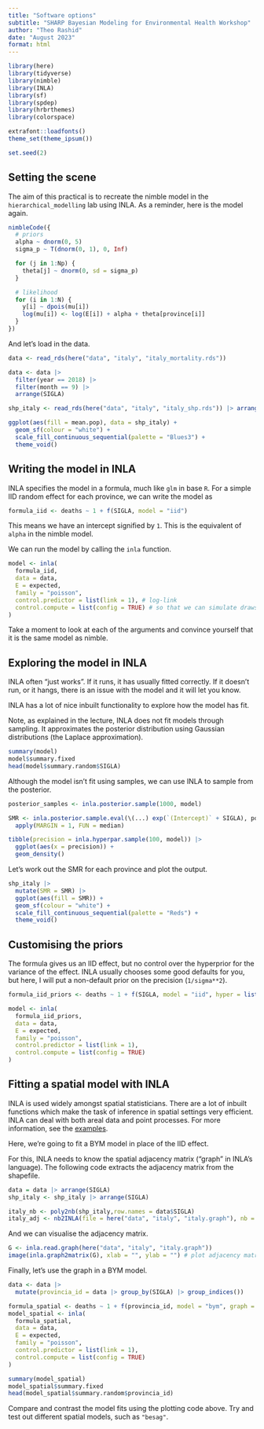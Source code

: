 ```yaml
---
title: "Software options"
subtitle: "SHARP Bayesian Modeling for Environmental Health Workshop"
author: "Theo Rashid"
date: "August 2023"
format: html
---
```


```r
library(here)
library(tidyverse)
library(nimble)
library(INLA)
library(sf)
library(spdep)
library(hrbrthemes)
library(colorspace)

extrafont::loadfonts()
theme_set(theme_ipsum())

set.seed(2)
```

## Setting the scene

The aim of this practical is to recreate the nimble model in the `hierarchical_modelling` lab using INLA.
As a reminder, here is the model again.

```.R
nimbleCode({
  # priors
  alpha ~ dnorm(0, 5)
  sigma_p ~ T(dnorm(0, 1), 0, Inf)

  for (j in 1:Np) {
    theta[j] ~ dnorm(0, sd = sigma_p)
  }

  # likelihood
  for (i in 1:N) {
    y[i] ~ dpois(mu[i])
    log(mu[i]) <- log(E[i]) + alpha + theta[province[i]]
  }
})
```

And let's load in the data.
```r
data <- read_rds(here("data", "italy", "italy_mortality.rds"))

data <- data |>
  filter(year == 2018) |>
  filter(month == 9) |>
  arrange(SIGLA)
```

```r
shp_italy <- read_rds(here("data", "italy", "italy_shp.rds")) |> arrange(SIGLA)

ggplot(aes(fill = mean.pop), data = shp_italy) +
  geom_sf(colour = "white") +
  scale_fill_continuous_sequential(palette = "Blues3") +
  theme_void()
```

## Writing the model in INLA

INLA specifies the model in a formula, much like `glm` in base `R`.
For a simple IID random effect for each province, we can write the model as
```r
formula_iid <- deaths ~ 1 + f(SIGLA, model = "iid")
```

This means we have an intercept signified by `1`.
This is the equivalent of `alpha` in the nimble model.

We can run the model by calling the `inla` function.
```r
model <- inla(
  formula_iid,
  data = data,
  E = expected,
  family = "poisson",
  control.predictor = list(link = 1), # log-link
  control.compute = list(config = TRUE) # so that we can simulate draws of posterior
)
```

Take a moment to look at each of the arguments and convince yourself that it is the same model as nimble.

## Exploring the model in INLA

INLA often "just works".
If it runs, it has usually fitted correctly.
If it doesn't run, or it hangs, there is an issue with the model and it will let you know.

INLA has a lot of nice inbuilt functionality to explore how the model has fit.

Note, as explained in the lecture, INLA does not fit models through sampling.
It approximates the posterior distribution using Gaussian distributions (the Laplace approximation).
```r
summary(model)
model$summary.fixed
head(model$summary.random$SIGLA)
```

Although the model isn't fit using samples, we can use INLA to sample from the posterior.
```r
posterior_samples <- inla.posterior.sample(1000, model)

SMR <- inla.posterior.sample.eval(\(...) exp(`(Intercept)` + SIGLA), posterior_samples) |>
  apply(MARGIN = 1, FUN = median)
```

```r
tibble(precision = inla.hyperpar.sample(100, model)) |>
  ggplot(aes(x = precision)) +
  geom_density()
```

Let's work out the SMR for each province and plot the output.
```r
shp_italy |>
  mutate(SMR = SMR) |>
  ggplot(aes(fill = SMR)) +
  geom_sf(colour = "white") +
  scale_fill_continuous_sequential(palette = "Reds") +
  theme_void()
```

## Customising the priors

The formula gives us an IID effect, but no control over the hyperprior for the variance of the effect.
INLA usually chooses some good defaults for you, but here, I will put a non-default prior on the precision (`1/sigma**2`).

```r
formula_iid_priors <- deaths ~ 1 + f(SIGLA, model = "iid", hyper = list(prec = list(prior = "loggamma", param = c(0.01, 0.01))))
```

```r
model <- inla(
  formula_iid_priors,
  data = data,
  E = expected,
  family = "poisson",
  control.predictor = list(link = 1),
  control.compute = list(config = TRUE)
)
```

## Fitting a spatial model with INLA

INLA is used widely amongst spatial statisticians.
There are a lot of inbuilt functions which make the task of inference in spatial settings very efficient.
INLA can deal with both areal data and point processes.
For more information, see the [examples](https://www.r-inla.org/examples-tutorials).

Here, we're going to fit a BYM model in place of the IID effect.

For this, INLA needs to know the spatial adjacency matrix ("graph" in INLA's language).
The following code extracts the adjacency matrix from the shapefile.
```r
data = data |> arrange(SIGLA)
shp_italy <- shp_italy |> arrange(SIGLA)

italy_nb <- poly2nb(shp_italy,row.names = data$SIGLA)
italy_adj <- nb2INLA(file = here("data", "italy", "italy.graph"), nb = italy_nb)
```

And we can visualise the adjacency matrix.
```r
G <- inla.read.graph(here("data", "italy", "italy.graph"))
image(inla.graph2matrix(G), xlab = "", ylab = "") # plot adjacency matrix
```

Finally, let's use the graph in a BYM model.
```r
data <- data |>
  mutate(provincia_id = data |> group_by(SIGLA) |> group_indices())

formula_spatial <- deaths ~ 1 + f(provincia_id, model = "bym", graph = G)
model_spatial <- inla(
  formula_spatial,
  data = data,
  E = expected,
  family = "poisson",
  control.predictor = list(link = 1),
  control.compute = list(config = TRUE)
)
```

```r
summary(model_spatial)
model_spatial$summary.fixed
head(model_spatial$summary.random$provincia_id)
```

Compare and contrast the model fits using the plotting code above.
Try and test out different spatial models, such as `"besag"`.

